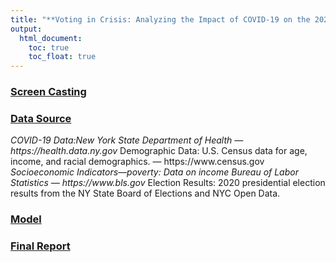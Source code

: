 ```yaml
---
title: "**Voting in Crisis: Analyzing the Impact of COVID-19 on the 2020 Election in New York State**"
output: 
  html_document:
    toc: true
    toc_float: true
---
```


### [**Screen Casting**](website here)


### [**Data Source**](about_data.html)
*COVID-19 Data:New York State Department of Health --- https://health.data.ny.gov
*Demographic Data: U.S. Census data for age, income, and racial demographics. --- https://www.census.gov
*Socioeconomic Indicators---poverty: Data on income Bureau of Labor Statistics --- https://www.bls.gov
*Election Results: 2020 presidential election results from the NY State Board of Elections and NYC Open Data. 


### [**Model**](model.html)


### [**Final Report**](final_report.html)


